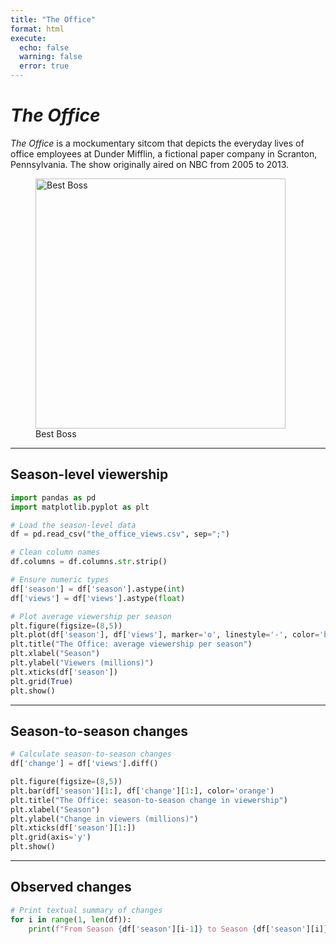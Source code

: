 ```yaml
---
title: "The Office"
format: html
execute:
  echo: false       
  warning: false
  error: true
---
```


# *The Office*

*The Office* is a mockumentary sitcom that depicts the everyday lives of office employees at Dunder Mifflin, a fictional paper company in Scranton, Pennsylvania. The show originally aired on NBC from 2005 to 2013.

![Best Boss](the_office.png){width=400px}

---

## Season-level viewership

```python
import pandas as pd
import matplotlib.pyplot as plt

# Load the season-level data
df = pd.read_csv("the_office_views.csv", sep=";")

# Clean column names
df.columns = df.columns.str.strip()

# Ensure numeric types
df['season'] = df['season'].astype(int)
df['views'] = df['views'].astype(float)

# Plot average viewership per season
plt.figure(figsize=(8,5))
plt.plot(df['season'], df['views'], marker='o', linestyle='-', color='blue')
plt.title("The Office: average viewership per season")
plt.xlabel("Season")
plt.ylabel("Viewers (millions)")
plt.xticks(df['season'])
plt.grid(True)
plt.show()
```

---

## Season-to-season changes

```python
# Calculate season-to-season changes
df['change'] = df['views'].diff()

plt.figure(figsize=(8,5))
plt.bar(df['season'][1:], df['change'][1:], color='orange')
plt.title("The Office: season-to-season change in viewership")
plt.xlabel("Season")
plt.ylabel("Change in viewers (millions)")
plt.xticks(df['season'][1:])
plt.grid(axis='y')
plt.show()
```

---

## Observed changes

```python
# Print textual summary of changes
for i in range(1, len(df)):
    print(f"From Season {df['season'][i-1]} to Season {df['season'][i]}: change = {df['change'][i]:.2f} million viewers")
```

